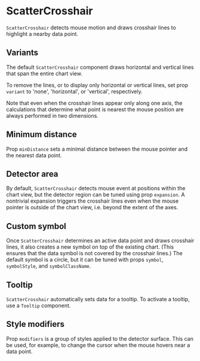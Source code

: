 
# ScatterCrosshair

<Meta of={ScatterCrosshairStories} />

`ScatterCrosshair` detects mouse motion and draws crosshair lines to highlight a nearby data point.

<ArgTypes of={ScatterCrosshairStories} />

## Variants

The default `ScatterCrosshair` component draws horizontal and vertical lines that span the entire chart view.

<Canvas of={ScatterCrosshairStories.Default} />

To remove the lines, or to display only horizontal or vertical lines,
set prop `variant` to 'none', 'horizontal', or 'vertical', respectively.

<Canvas of={ScatterCrosshairStories.Horizontal} />
<Canvas of={ScatterCrosshairStories.Vertical} />

Note that even when the crosshair lines appear only along one axis, the calculations that determine
what point is nearest the mouse position are always performed in two dimensions.

## Minimum distance

Prop `minDistance` sets a minimal distance between the mouse pointer and the nearest data point.

<Canvas of={ScatterCrosshairStories.MinimumDistance} />

## Detector area

By default, `ScatterCrosshair` detects mouse event at positions within the chart view, but the detector region
can be tuned using prop `expansion`.
A nontrivial expansion triggers the crosshair lines even when the mouse pointer is outside of the chart view,
i.e. beyond the extent of the axes.

<Canvas of={ScatterCrosshairStories.Expansion} />

## Custom symbol

Once `ScatterCrosshair` determines an active data point and draws crosshair lines, it also creates a new symbol
on top of the existing chart.
(This ensures that the data symbol is not covered by the crosshair lines.)
The default symbol is a circle, but it can be tuned with props `symbol`, `symbolStyle`, and `symbolClassName`.

<Canvas of={ScatterCrosshairStories.CustomSymbol} />
<Canvas of={ScatterCrosshairStories.CustomSymbol2} />

## Tooltip

`ScatterCrosshair` automatically sets data for a tooltip.
To activate a tooltip, use a `Tooltip` component.

<Canvas of={ScatterCrosshairStories.Tooltip} />

## Style modifiers

Prop `modifiers` is a group of styles applied to the detector surface.
This can be used, for example, to change the cursor when the mouse hovers near a data point.

<Canvas of={ScatterCrosshairStories.Cursor} />
